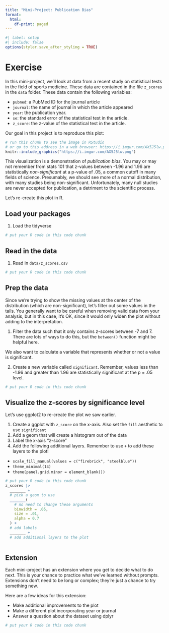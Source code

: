 ```yaml
---
title: "Mini-Project: Publication Bias"
format:
  html:
    df-print: paged
---
```


```r
#| label: setup
#| include: false
options(styler.save_after_styling = TRUE)
```

# Exercise

In this mini-project, we'll look at data from a recent study on statistical tests in the field of sports medicine. These data are contained in the file `z_scores` in the `data` folder. These data contain the following variables:

* `pubmed`: a PubMed ID for the journal article
* `journal`: the name of journal in which the article appeared
* `year`: the publication year.
* `se`: the standard error of the statistical test in the article.
* `z_score`: the z-value of the statistical test in the article. 

Our goal in this project is to reproduce this plot:

```r
# run this chunk to see the image in RStudio
# or go to this address in a web browser: https://i.imgur.com/AX5J5lw.png
knitr::include_graphics("https://i.imgur.com/AX5J5lw.png")
```

This visualization is a demonstration of *publication bias*. You may or may not remember from stats 101 that z-values between -1.96 and 1.96 are statistically *non-significant* at a p-value of .05, a common cutoff in many fields of science. Presumably, we should see more of a normal distribution, with many studies being non-significant. Unfortunately, many null studies are never accepted for publication, a detriment to the scientific process. 

Let's re-create this plot in R.

## Load your packages

1. Load the tidyverse

```r
# put your R code in this code chunk

```

## Read in the data

1. Read in `data/z_scores.csv`

```r
# put your R code in this code chunk

```

## Prep the data

Since we're trying to show the missing values at the center of the distribution (which are non-significant), let's filter out some values in the tails. You generally want to be careful when removing valid data from your analysis, but in this case, it's OK, since it would only widen the plot without adding to the interpretation.

1. Filter the data such that it only contains z-scores between -7 and 7. There are lots of ways to do this, but the `between()` function might be helpful here.

We also want to calculate a variable that represents whether or not a value is significant.

2. Create a new variable called `significant`. Remember, values less than -1.96 and greater than 1.96 are statistically significant at the p = .05 level. 

```r
# put your R code in this code chunk

```

## Visualize the z-scores by significance level

Let's use ggplot2 to re-create the plot we saw earlier.

1. Create a ggplot with `z_score` on the x-axis. Also set the `fill` aesthetic to use `significant`
2. Add a geom that will create a histogram out of the data
3. Label the x-axis "z-score"
4. Add the following additional layers. Remember to use `+` to add these layers to the plot!
  * `scale_fill_manual(values = c("firebrick", "steelblue")) `
  * `theme_minimal(14)` 
  * `theme(panel.grid.minor = element_blank())`

```r
# put your R code in this code chunk
z_scores |> 
  _______ + 
  # pick a geom to use
  _______(
    # no need to change these arguments
    binwidth = .05,
    size = .01,
    alpha = 0.7
  ) +
  # add labels
  _______ + 
  # add additional layers to the plot
  
```

## Extension

Each mini-project has an extension where you get to decide what to do next. This is your chance to practice what we've learned without prompts. Extensions don't need to be long or complex; they're just a chance to try something new.

Here are a few ideas for this extension:

* Make additional improvements to the plot 
* Make a different plot incorporating year or journal
* Answer a question about the dataset using dplyr 

```r
# put your R code in this code chunk

```

